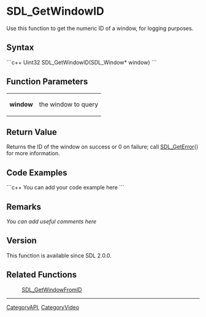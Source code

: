 <!-- pragma section-numbers off -->
<!-- pragma disable-camelcase -->

= SDL_GetWindowID =
Use this function to get the numeric ID of a window, for logging purposes.


== Syntax ==
```c++
Uint32 SDL_GetWindowID(SDL_Window* window)
```

== Function Parameters ==
{|
|'''window'''
|the window to query
|}

== Return Value ==
Returns the ID of the window on success or 0 on failure; call [[SDL_GetError]]() for more information.

== Code Examples ==
```c++
You can add your code example here
```

== Remarks ==
''You can add useful comments here''

== Version ==
This function is available since SDL 2.0.0.

== Related Functions ==
:[[SDL_GetWindowFromID]]

----
[[CategoryAPI]], [[CategoryVideo]]
